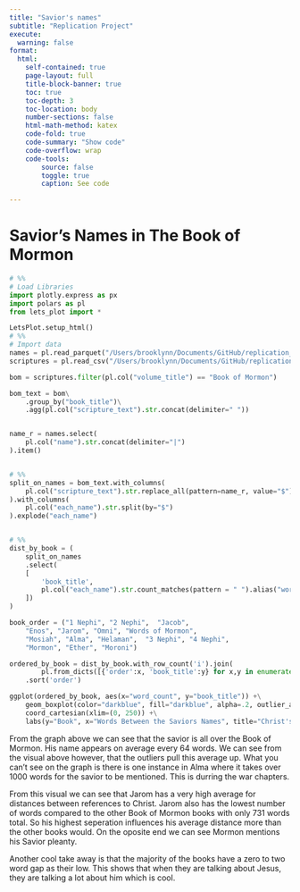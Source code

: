 ```yaml
---
title: "Savior's names"
subtitle: "Replication Project"
execute:
  warning: false
format:
  html:
    self-contained: true
    page-layout: full
    title-block-banner: true
    toc: true
    toc-depth: 3
    toc-location: body
    number-sections: false
    html-math-method: katex
    code-fold: true
    code-summary: "Show code"
    code-overflow: wrap
    code-tools:
        source: false
        toggle: true
        caption: See code

---
```



# Savior's Names in The Book of Mormon 


```python
# %%
# Load Libraries 
import plotly.express as px
import polars as pl 
from lets_plot import *

LetsPlot.setup_html()
# %%
# Import data
names = pl.read_parquet("/Users/brooklynn/Documents/GitHub/replication_projects/savior_names/swamp_donkey/BoM_SaviorNames.parquet")
scriptures = pl.read_csv("/Users/brooklynn/Documents/GitHub/replication_projects/savior_names/swamp_donkey/lds-scriptures.csv")

bom = scriptures.filter(pl.col("volume_title") == "Book of Mormon")

```


```python

bom_text = bom\
    .group_by("book_title")\
    .agg(pl.col("scripture_text").str.concat(delimiter=" "))


name_r = names.select(
    pl.col("name").str.concat(delimiter="|")
).item()


# %%
split_on_names = bom_text.with_columns(
    pl.col("scripture_text").str.replace_all(pattern=name_r, value="$").alias("each_name")
).with_columns(
    pl.col("each_name").str.split(by="$")
).explode("each_name")


# %%
dist_by_book = (
    split_on_names
    .select(
    [
        'book_title',
        pl.col("each_name").str.count_matches(pattern = " ").alias("word_count")
    ])
)

book_order = ("1 Nephi", "2 Nephi",  "Jacob", 
    "Enos", "Jarom", "Omni", "Words of Mormon", 
    "Mosiah", "Alma", "Helaman",  "3 Nephi", "4 Nephi",
    "Mormon", "Ether", "Moroni")

ordered_by_book = dist_by_book.with_row_count('i').join(
        pl.from_dicts([{'order':x, 'book_title':y} for x,y in enumerate(book_order)]), on='book_title') \
    .sort('order')

```




```python
ggplot(ordered_by_book, aes(x="word_count", y="book_title")) +\
    geom_boxplot(color="darkblue", fill="darkblue", alpha=.2, outlier_alpha=0.5) +\
    coord_cartesian(xlim=(0, 250)) +\
    labs(y="Book", x="Words Between the Saviors Names", title="Christ's Names Throughout The Book of Mormon")

```

From the graph above we can see that the savior is all over the Book of Mormon. His name appears on average every 64 words. We can see from the visual above however, that the outliers pull this average up. What you can't see on the graph is there is one instance in Alma where it takes over 1000 words for the savior to be mentioned. This is durring the war chapters. 

From this visual we can see that Jarom has a very high average for distances between references to Christ. Jarom also has the lowest number of words compared to the other Book of Mormon books with only 731 words total. So his highest seperation influences his average distance more than the other books would. On the oposite end we can see Mormon mentions his Savior pleanty.

Another cool take away is that the majority of the books have a zero to two word gap as their low. This shows that when they are talking about Jesus, they are talking a lot about him which is cool.


